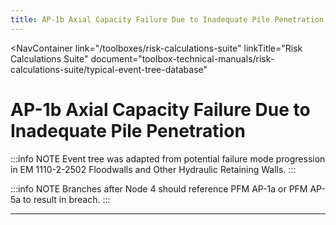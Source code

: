 ```yaml
---
title: AP-1b Axial Capacity Failure Due to Inadequate Pile Penetration
---
```



<NavContainer
  link="/toolboxes/risk-calculations-suite"
  linkTitle="Risk Calculations Suite"
  document="toolbox-technical-manuals/risk-calculations-suite/typical-event-tree-database"
></NavContainer>

# AP-1b Axial Capacity Failure Due to Inadequate Pile Penetration

:::info NOTE
Event tree was adapted from potential failure mode progression in EM 1110-2-2502 Floodwalls and Other Hydraulic Retaining Walls.
:::

<FigureNoRef 
    src="/figures/toolbox-technical-manuals/risk-calculations-suite/typical-event-tree-database/v1.4/AP-1b-Axial-Capacity-Failure.png" 
    alt="AP-1b Axial Capacity Failure Due to Inadequate Pile Penetration event tree" />

:::info NOTE
Branches after Node 4 should reference PFM AP-1a or PFM AP-5a to result in breach.
:::

---
